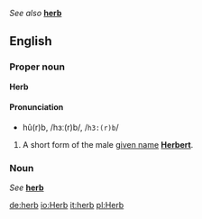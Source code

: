 ''See also'' '''[[herb]]'''

==English==
===Proper noun===
'''Herb'''

====Pronunciation====
*hû(r)b, /hɜː(r)b/, /<tt>h3:(r)b</tt>/
<!--Note: the US pronunciation of the common noun differs: see that section-->

#A short form of the male [[given name]] '''[[Herbert]]'''.

===Noun===
''See'' '''[[herb]]'''

[[de:herb]]
[[io:Herb]]
[[it:herb]]
[[pl:Herb]]